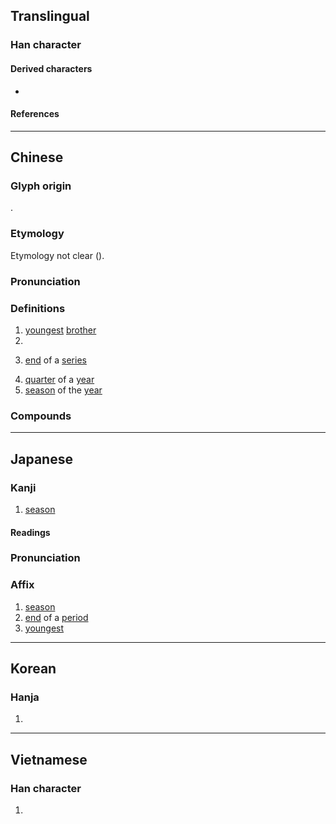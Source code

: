 {{also|李}}
{{character info/new}}
==Translingual==
{{stroke order|strokes=8}}

===Han character===
{{Han char|rn=39|rad=子|as=05|sn=8|four=20407|canj=HDND|ids=⿱禾子}}

====Derived characters====
* {{l|mul|[[㑧]], [[𭈛]], [[𭎰]], [[悸]], [[𢯗]], [[㳵]], [[㻑]], [[𦁳]], [[𬠓]], [[𡳜]], [[𬫥]], [[𧇯]], [[鯚]], [[𠃷]], [[𡮒]], [[𡦧]], [[痵]]}}

====References====
{{Han ref|kx=0279.030|dkj=06965|dj=0547.050|hdz=21013.050|uh=5B63}}

----

==Chinese==
{{zh-forms}}

===Glyph origin===
{{Han etym}}
{{Han compound|禾|子|ls=ic}}.

===Etymology===
Etymology not clear ({{zh-ref|Schuessler, 2007}}).

===Pronunciation===
{{zh-pron
|m=jì
|m-s=ji4
|c=gwai3
|h=pfs=
|md=
|mn=kùi
|mn-t=kui3
|w=
|mc=y
|oc=y
|cat=n
}}

===Definitions===
{{zh-hanzi}}

# [[youngest]] [[brother]]
# {{surname|zh}}
# {{lb|zh|figurative}} [[end]] of a [[series]]
# [[quarter]] of a [[year]]
# [[season]] of the [[year]]

===Compounds===
{{zh-der|季候|冬季|季父|季世|四季豆|伯仲叔季|乾季|冬季作物|季子|季冬|季布一諾|山牧季移|單季稻|季代|季秋|季咸|季節性|季刊|季雅買鄰|季孟之間|叔季|季月|單季田|季孟|季年|季路|夏季作物|季風|季軍|季夏|伯歌季舞|展季|季春|三季|季節洄游|季風氣候|季節遷徙|季節|季札掛劍|季度|季常癖|季子裘敝|季子囊空|季女|夏季季風|季常之懼|夏季|季母|四季如春|四季|四季花兒|一年四季|四季海棠|冬季運動|月鍛季煉|東南季風|旱季|月季花|昆季|秋季|月季|春季|澆季|淡季|換季|旺季|雨季|藝術季|考季|花季|黃梅季|西南季風|雙季稻|西北季風|諸季|季店|季陵溝}}

{{zh-cat|Intermediate}}

----

==Japanese==

===Kanji===
{{ja-kanji|grade=4|rs=子05}}

# [[season]]

====Readings====
{{ja-readings
|goon=き
|kanon=き
|kun=すえ-, とき
}}

{{ja-kanjitab|き|yomi=on}}

===Pronunciation===
{{ja-pron|き|y=on}}

===Affix===
{{ja-pos|affix|き}}

# [[season]]
# [[end]] of a [[period]]
# [[youngest]]

----

==Korean==

===Hanja===
{{ko-hanja|hangeul=계}}

# {{rfdef|ko|sort=子05}}

----

==Vietnamese==

===Han character===
{{vi-hantu|[[quý]], [[quí]], [[cuối]], [[quỳ]]|rs=子05}}

# {{rfdef|vi|sort=子05}}